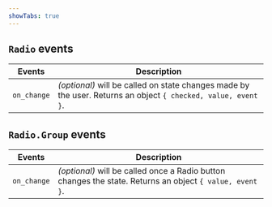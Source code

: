 ```yaml
---
showTabs: true
---
```


## `Radio` events

| Events      | Description                                                                                                   |
| ----------- | ------------------------------------------------------------------------------------------------------------- |
| `on_change` | _(optional)_ will be called on state changes made by the user. Returns an object `{ checked, value, event }`. |

## `Radio.Group` events

| Events      | Description                                                                                              |
| ----------- | -------------------------------------------------------------------------------------------------------- |
| `on_change` | _(optional)_ will be called once a Radio button changes the state. Returns an object `{ value, event }`. |

